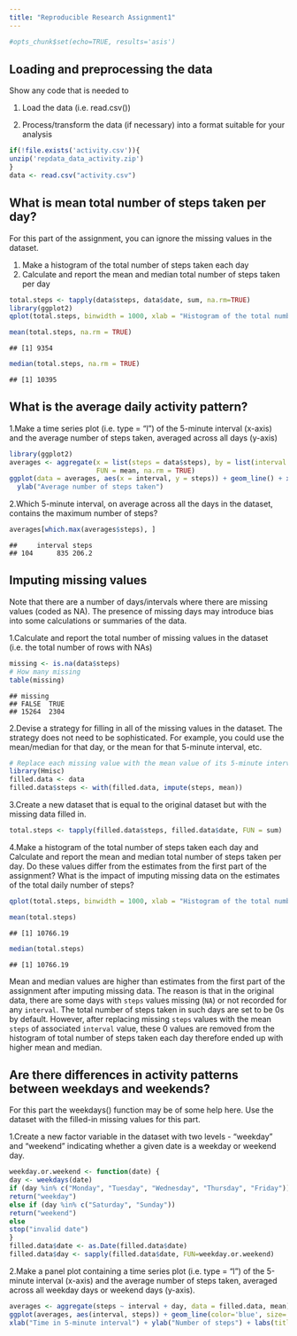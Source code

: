 ```yaml
---
title: "Reproducible Research Assignment1"
---
```

```r
#opts_chunk$set(echo=TRUE, results='asis')
```

## Loading and preprocessing the data
Show any code that is needed to

1. Load the data (i.e. read.csv())

2. Process/transform the data (if necessary) into a format suitable for your analysis

```r
if(!file.exists('activity.csv')){
unzip('repdata_data_activity.zip')
}
data <- read.csv("activity.csv")
```

## What is mean total number of steps taken per day?
For this part of the assignment, you can ignore the missing values in the dataset. 

1. Make a histogram of the total number of steps taken each day
2. Calculate and report the mean and median total number of steps taken per day

```r
total.steps <- tapply(data$steps, data$date, sum, na.rm=TRUE)
library(ggplot2)
qplot(total.steps, binwidth = 1000, xlab = "Histogram of the total number of steps taken each day", ylab='Frequency')
```

```r
mean(total.steps, na.rm = TRUE)
```

```
## [1] 9354
```

```r
median(total.steps, na.rm = TRUE)
```

```
## [1] 10395
```


## What is the average daily activity pattern?
1.Make a time series plot (i.e. type = "l") of the 5-minute interval (x-axis) and the average number of steps taken, averaged across all days (y-axis)

```r
library(ggplot2)
averages <- aggregate(x = list(steps = data$steps), by = list(interval = data$interval), 
                      FUN = mean, na.rm = TRUE)
ggplot(data = averages, aes(x = interval, y = steps)) + geom_line() + xlab("Time in 5-minute interval") + 
  ylab("Average number of steps taken")
```

2.Which 5-minute interval, on average across all the days in the dataset, contains the maximum number of steps?

```r
averages[which.max(averages$steps), ]
```

```
##     interval steps
## 104      835 206.2
```

## Imputing missing values
Note that there are a number of days/intervals where there are missing values (coded as NA). The presence of missing days may introduce bias into some calculations or summaries of the data.

1.Calculate and report the total number of missing values in the dataset (i.e. the total number of rows with NAs)

```r
missing <- is.na(data$steps)
# How many missing
table(missing)
```

```
## missing
## FALSE  TRUE 
## 15264  2304
```
2.Devise a strategy for filling in all of the missing values in the dataset. The strategy does not need to be sophisticated. For example, you could use the mean/median for that day, or the mean for that 5-minute interval, etc.

```r
# Replace each missing value with the mean value of its 5-minute interval
library(Hmisc)
filled.data <- data
filled.data$steps <- with(filled.data, impute(steps, mean))
```

3.Create a new dataset that is equal to the original dataset but with the missing data filled in.

```r
total.steps <- tapply(filled.data$steps, filled.data$date, FUN = sum)
```
4.Make a histogram of the total number of steps taken each day and Calculate and report the mean and median total number of steps taken per day. Do these values differ from the estimates from the first part of the assignment? What is the impact of imputing missing data on the estimates of the total daily number of steps?

```r
qplot(total.steps, binwidth = 1000, xlab = "Histogram of the total number of steps taken each day", ylab='Frequency')
```

```r
mean(total.steps)
```

```
## [1] 10766.19
```

```r
median(total.steps)
```

```
## [1] 10766.19
```

Mean and median values are higher than estimates from the first part of the assignment after imputing missing data. The reason is that in the original data, there are some days with `steps` values missing (`NA`) or not recorded for 
any `interval`. The total number of steps taken in such days are set to be 0s by
default. However, after replacing missing `steps` values with the mean `steps`
of associated `interval` value, these 0 values are removed from the histogram
of total number of steps taken each day therefore ended up with higher mean and median.

## Are there differences in activity patterns between weekdays and weekends?
For this part the weekdays() function may be of some help here. Use the dataset with the filled-in missing values for this part.

1.Create a new factor variable in the dataset with two levels - "weekday" and "weekend" indicating whether a given date is a weekday or weekend day.

```r
weekday.or.weekend <- function(date) {
day <- weekdays(date)
if (day %in% c("Monday", "Tuesday", "Wednesday", "Thursday", "Friday"))
return("weekday")
else if (day %in% c("Saturday", "Sunday"))
return("weekend")
else
stop("invalid date")
}
filled.data$date <- as.Date(filled.data$date)
filled.data$day <- sapply(filled.data$date, FUN=weekday.or.weekend)
```
2.Make a panel plot containing a time series plot (i.e. type = "l") of the 5-minute interval (x-axis) and the average number of steps taken, averaged across all weekday days or weekend days (y-axis). 

```r
averages <- aggregate(steps ~ interval + day, data = filled.data, mean)
ggplot(averages, aes(interval, steps)) + geom_line(color='blue', size=.7) + facet_grid(day ~ .) + 
xlab("Time in 5-minute interval") + ylab("Number of steps") + labs(title = "Average number of steps taken per 5-minute interval")
```

